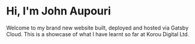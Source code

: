 # Hi, I'm John Aupouri

Welcome to my brand new website built, deployed and hosted via Gatsby Cloud.
This is a showcase of what I have learnt so far at Korou Digital Ltd.
